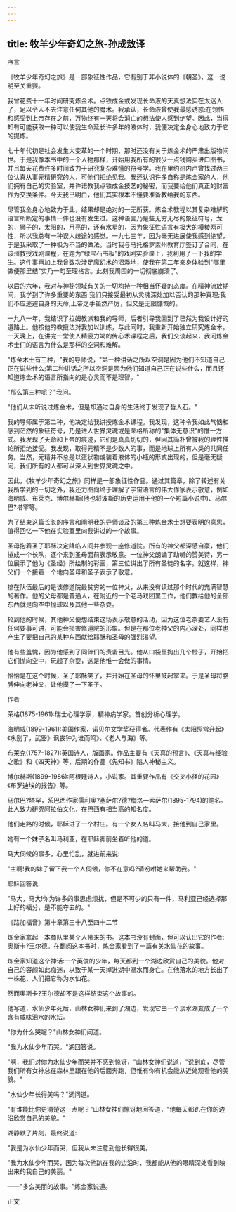 ```yaml
---
---
---
```

title: 牧羊少年奇幻之旅-孙成敖译
---



序言

《牧羊少年奇幻之旅》是一部象征性作品，它有别于非小说体的《朝圣》，这一说明至关重要。

我曾花费十一年时间研究炼金术。点铁成金或发现长命液的天真想法实在太迷人了，足以令人不去注意任何其他的魔术。我承认，长命液曾使我最感诱惑:在领悟和感受到上帝存在之前，万物终有一天将会消亡的想法使人感到绝望。因此，当得知有可能获取一种可以使我生命延长许多年的液体时，我便决定全身心地致力于它的提炼。

七十年代初是社会发生大变革的一个时期，那时还没有关于炼金术的严肃出版物间世。于是我像本书中的一个人物那样，开始用我所有的很少一点钱购买进口图书，并且每天花费许多时间致力于研究复杂难懂的符号学。我在里约热内卢曾找过两三位认真从事元精研究的人，可他们拒绝见我。我还认识许多自称是炼金家的人，他们拥有自己的实验室，并许诺教我点铁成金技艺的秘密，而我要给他们真正的财富作为交换条件。今天我已明白，他们其实根本不懂要准备教给我的东西。

尽管我全身心地致力于此，结果却是绝对的一无所获。炼金术教程以其复杂难解的语言所断定的事情一件也没有发生过。这种语言乃是些无穷无尽的象征符号，龙的，狮子的，太阳的，月亮的，还有水星的，因为象征性语言有极大的模棱两可性，所以我总有一种误人歧途的感觉。一九七三年，因为毫无进展使我感到绝望，于是我采取了一种极为不当的做法。当时我与马托格罗索州教育厅签订了合同，在该州教授戏剧课程，在题为"绿宝石书板"的戏剧实验课上，我利用了一下我的学生。这件事再加上我曾数次涉足魔幻术的沼泽地，使我在第二年亲身体验到"哪里做便那里结"实乃一句至理格言。此刻我周围的一切彻底崩溃了。

以后的六年，我对与神秘领域有关的一切均持一种相当怀疑的态度。在精神流放期间，我学到了许多重要的东西:我们只接受最初从灵魂深处加以否认的那种真理;我们不应逃避自身的天命;上帝之手虽然严厉，但又是无限慷慨的。

一九八一年，我结识了拉姆教派和我的导师，后者引导我回到了已然为我设计好的道路上。他按他的教授法对我加以训练，与此同时，我重新开始独立研究炼金术。一天晚上，在讲完一堂使人精疲力竭的传心术课程之后，我们交谈起来，我问炼金术士们的语言为什么是那样的空洞和难解。

"炼金术士有三种，"我的导师说，"第一种讲话之所以空洞是因为他们不知道自己正在说些什么;第二种讲话之所以空洞是因为他们知道自己正在说些什么，而且还知道炼金术的语言所指向的是心灵而不是理智。"

"那么第三种呢？"我问。

"他们从未听说过炼金术，但是却通过自身的生活终于发现了哲人石。"

我的导师属于第二种，他决定给我讲授炼金术课程。我发现，这种令我如此气恼和感到茫然的象征符号，乃是进人世界灵魂或是荣格所称的"集体无意识"的惟一方式。我发现了天命和上帝的痕迹，它们是真真切切的，但因其简朴曾被我的理性推论所拒绝接受。我发现，取得元精不是少数人的事，而是地球上所有人类的共同任务。当然，元精并不总是以蛋状物或装着液体的小瓶的形式出现的，但是毫无疑问，我们所有的人都可以深人到世界灵魂之中。

因此，《牧羊少年奇幻之旅》同样是一部象征性作品。通过其篇章，除了转述有关我所学到的一切之外，我还力图向终于理解了宇宙语言的伟大作家表示敬意，例如海明威、布莱克、博尔赫斯(他也将波斯的历史运用于他的一个短篇小说中)、马尔巴?塔罕等。

为了结束这篇长长的序言和阐明我的导师谈及的第三种炼金术士想要表明的意思，值得回忆一下他在实验室里向我讲过的一个故事。

圣母抱着圣子耶酥决定降临人间并参观一座修道院。所有的神父都深感自豪，他们排成一个长队，逐个来到圣母面前表示敬意。一位神父朗诵了动听的赞美诗，另一位展示了他为《圣经》所绘制的彩画，第三位讲出了所有圣徒的名字。就这样，神父们一个接着一个地向圣母和圣子表示了敬意。

排在队伍最后的是该修道院最贫穷的一位神父，从来没有读过那个时代的充满智慧的著作。他的父母都是普通人，在附近的一个老马戏团里工作，他们教给他的全部东西就是向空中抛球以及其他一些杂耍。

轮到他的时候，其他神父便想结束这场表示敬意的活动，因为这位老杂耍艺人没有任何要事可讲，可能会损害修道院的形象。但是在那位老神父的内心深处，同样也产生了要把自己的某种东西献给耶酥和圣母的强烈渴望。

他有些羞愧，因为他感到了同伴们的责备目光。他从口袋里掏出几个橙子，开始把它们抛向空中，玩起了杂耍，这是他惟一会做的事情。

恰恰是在这个时候，圣子耶酥笑了，并开始在圣母的怀里鼓起掌来。于是圣母将胳膊伸向老神父，让他摸了一下圣子。

作者

荣格(1875-1961):瑞士心理学家，精神病学家。首创分析心理学。

海明威(1899-1961):美国作家，诺贝尔文学奖获得者。代表作有《太阳照常升起》《永别了，武器》讽丧钟为谁而鸣》、《老人与海》等。

布莱克(1757-1827):英国诗人，版画家。作品主要有《天真的预言》、《天真与经验之歌》和《四天神》等，后期的作品《先知书》陷人神秘主义。

博尔赫斯(1899-1986):阿根廷诗人，小说家。其重要作品有《交叉小径的花园》《布罗迪埃的报告》等。

马尔巴?塔罕，系巴西作家儒利奥?塞萨尔?德?梅洛一索萨尔(1895-1794)的笔名。此人致力研究阿拉伯文化，在巴西有相当高的知名度。

他们走路的时候，耶稣进了一个村庄。有一个女人名叫马大，接他到自己家里。

她有一个妹子名叫马利亚，在耶稣脚前坐着听他的道。

马大伺候的事多，心里忙乱，就进前来说:

"主啊!我的妹子留下我一个人伺候，你不在意吗?请吩咐她来帮助我。"

耶稣回答说:

"马大，马大!你为许多的事思虑烦扰，但是不可少的只有一件，马利亚己经选择那上好的福分，是不能夺去的。"

《路加福音》第十章第三十八至四十二节

炼金家拿起一本商队里某个人带来的书。这本书没有封面，但可以认出它的作者:奥斯卡?王尔德。在翻阅这本书时，炼金家看到了一篇有关水仙花的故事。

炼金家知道这个神话:一个英俊的少年，每天都到一个湖边欣赏自己的美貌。他对自己的容颜如此痴迷，以致于某一天掉迸湖中溺水而身亡。在他落水的地方长出了一株花，人们把它称为水仙花。

然而奥斯卡?王尔德却不是这样结束这个故事的。

他写道，水仙少年死后，山林女神们来到了湖边，发现它由一个淡水湖变成了一个含有咸味泪水的水坛。

"你为什么哭呢？"山林女神们问道。

"我为水仙少年而哭。"湖回答说。

"啊，我们对你为水仙少年而哭并不感到惊讶，"山林女神们说道，"说到底，尽管我们所有女神总在森林里跟在他的后面奔跑，但惟有你有机会能从近处观看他的美貌。"

"水仙少年长得美吗？"湖问道。

"有谁能比你更清楚这一点呢？"山林女神们惊讶地回答道，"他每天都趴在你的边沿欣赏自己的美貌。"

湖静默了片刻，最终说道:

"我是为水仙少年而哭，但我从未注意到他长得很美。

"我为水仙少年而哭，因为每次他趴在我的边沿时，我都能从他的眼睛深处看到映出来的我自己的美丽。"

——"多么美丽的故事。"炼金家说道。

正文